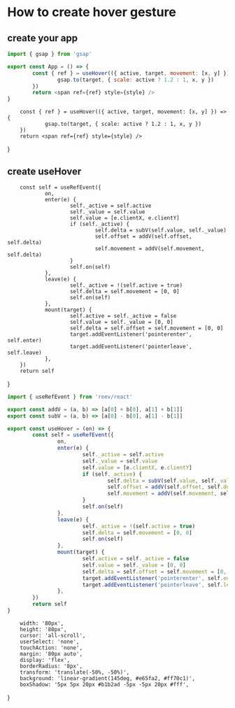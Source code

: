 # How to create hover gesture

## create your app

```js
import { gsap } from 'gsap'

export const App = () => {
        const { ref } = useHover(({ active, target, movement: [x, y] }) => {
                gsap.to(target, { scale: active ? 1.2 : 1, x, y })
        })
        return <span ref={ref} style={style} />
}
```


        const { ref } = useHover(({ active, target, movement: [x, y] }) => {
                gsap.to(target, { scale: active ? 1.2 : 1, x, y })
        })
        return <span ref={ref} style={style} />
}

<App />

## create useHover



        const self = useRefEvent({
                on,
                enter(e) {
                        self._active = self.active
                        self._value = self.value
                        self.value = [e.clientX, e.clientY]
                        if (self._active) {
                                self.delta = subV(self.value, self._value)
                                self.offset = addV(self.offset, self.delta)
                                self.movement = addV(self.movement, self.delta)
                        }
                        self.on(self)
                },
                leave(e) {
                        self._active = !(self.active = true)
                        self.delta = self.movement = [0, 0]
                        self.on(self)
                },
                mount(target) {
                        self.active = self._active = false
                        self.value = self._value = [0, 0]
                        self.delta = self.offset = self.movement = [0, 0]
                        target.addEventListener('pointerenter', self.enter)
                        target.addEventListener('pointerleave', self.leave)
                },
        })
        return self
}

```js
import { useRefEvent } from 'reev/react'

export const addV = (a, b) => [a[0] + b[0], a[1] + b[1]]
export const subV = (a, b) => [a[0] - b[0], a[1] - b[1]]

export const useHover = (on) => {
        const self = useRefEvent({
                on,
                enter(e) {
                        self._active = self.active
                        self._value = self.value
                        self.value = [e.clientX, e.clientY]
                        if (self._active) {
                                self.delta = subV(self.value, self._value)
                                self.offset = addV(self.offset, self.delta)
                                self.movement = addV(self.movement, self.delta)
                        }
                        self.on(self)
                },
                leave(e) {
                        self._active = !(self.active = true)
                        self.delta = self.movement = [0, 0]
                        self.on(self)
                },
                mount(target) {
                        self.active = self._active = false
                        self.value = self._value = [0, 0]
                        self.delta = self.offset = self.movement = [0, 0]
                        target.addEventListener('pointerenter', self.enter)
                        target.addEventListener('pointerleave', self.leave)
                },
        })
        return self
}
```

        width: '80px',
        height: '80px',
        cursor: 'all-scroll',
        userSelect: 'none',
        touchAction: 'none',
        margin: '80px auto',
        display: 'flex',
        borderRadius: '8px',
        transform: 'translate(-50%, -50%)',
        background: 'linear-gradient(145deg, #e65fa2, #ff70c1)',
        boxShadow: '5px 5px 20px #b1b2ad -5px -5px 20px #fff',
}
